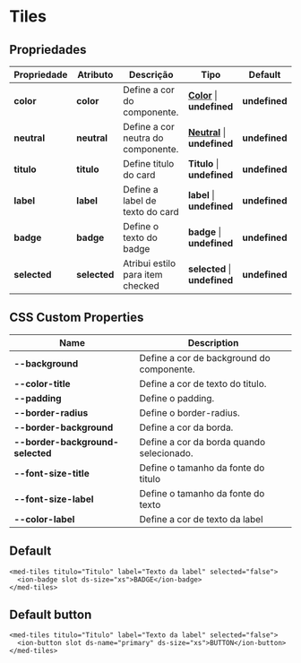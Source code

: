 
<Meta title="Components/Core/Tiles/Usage" />

# Tiles

## Propriedades

| Propriedade  | Atributo    | Descrição                                   | Tipo                                                                                                                 | Default       |
| ------------ | ----------- | ------------------------------------------- | -------------------------------------------------------------------------------------------------------------------- | ------------- |
| **color**    | **color**   | Define a cor do componente.                 | **[Color](http://desenv.ordomederi.com/med-components/?path=/story/enums-enums--page#medcolors)**   \| **undefined** | **undefined** |
| **neutral**  | **neutral** | Define a cor neutra do componente.          | **[Neutral](http://desenv.ordomederi.com/med-components/?path=/story/enums-enums--page#medcolors)** \| **undefined** | **undefined** |
| **titulo**   | **titulo**  | Define titulo do card                       | **Titulo**                                                                                          \| **undefined** | **undefined** |
| **label**    | **label**   | Define a label de texto do card             | **label**                                                                                           \| **undefined** | **undefined** |
| **badge**    | **badge**   | Define o texto do badge                     | **badge**                                                                                           \| **undefined** | **undefined** |
| **selected** | **selected**| Atribui estilo para item checked            | **selected**                                                                                        \| **undefined** | **undefined** |

## CSS Custom Properties

| Name                              | Description                                   |
| --------------------------------- | --------------------------------------------- |
| **--background**                  | Define a cor de background do componente.     |
| **--color-title**                 | Define a cor de texto do titulo.              |
| **--padding**                     | Define o padding.                             |
| **--border-radius**               | Define o border-radius.                       |
| **--border-background**           | Define a cor da borda.                        |
| **--border-background-selected**  | Define a cor da borda quando selecionado.     |
| **--font-size-title**             | Define o tamanho da fonte do titulo           |
| **--font-size-label**             | Define o tamanho da fonte do texto            |
| **--color-label**                 | Define a cor de texto da label                |

## Default

```
<med-tiles titulo="Titulo" label="Texto da label" selected="false">
  <ion-badge slot ds-size="xs">BADGE</ion-badge>
</med-tiles>
```

## Default button

```
<med-tiles titulo="Titulo" label="Texto da label" selected="false">
  <ion-button slot ds-name="primary" ds-size="xs">BUTTON</ion-button>
</med-tiles>
```

